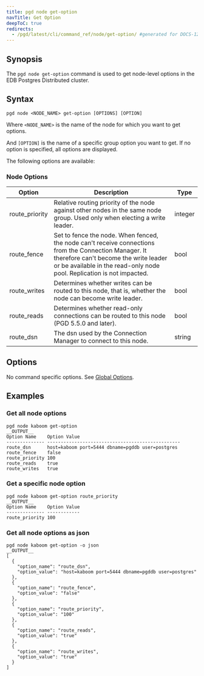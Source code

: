 ```yaml
---
title: pgd node get-option
navTitle: Get Option
deepToC: true
redirects:
  - /pgd/latest/cli/command_ref/node/get-option/ #generated for DOCS-1247-PGD-6.0-Docs
---
```


## Synopsis

The `pgd node get-option` command is used to get node-level options in the EDB Postgres Distributed cluster.

## Syntax

```plaintext
pgd node <NODE_NAME> get-option [OPTIONS] [OPTION]
```

Where `<NODE_NAME>` is the name of the node for which you want to get options.

And `[OPTION]` is the name of a specific group option you want to get. If no option is specified, all options are displayed.

The following options are available:

### Node Options

| Option         | Description                                                                                                                                                                                                             | Type    |
|----------------|-------------------------------------------------------------------------------------------------------------------------------------------------------------------------------------------------------------------------|---------|
| route_priority | Relative routing priority of the node against other nodes in the same node group. Used only when electing a write leader.                                                                                               | integer |
| route_fence    | Set to fence the node. When fenced, the node can't receive connections from the Connection Manager. It therefore can't become the write leader or be available in the read-only node pool. Replication is not impacted. | bool    |
| route_writes   | Determines whether writes can be routed to this node, that is, whether the node can become write leader.                                                                                                                | bool    |
| route_reads    | Determines whether read-only connections can be routed to this node (PGD 5.5.0 and later).                                                                                                                              | bool    |
| route_dsn      | The dsn used by the Connection Manager to connect to this node.                                                                                                                                                         | string  |

## Options

No command specific options. See [Global Options](/pgd/latest/reference/cli/command_ref/#global-options).


## Examples

### Get all node options

```shell
pgd node kaboom get-option
__OUTPUT__
Option Name    Option Value                                     
-------------- -------------------------------------------------
route_dsn      host=kaboom port=5444 dbname=pgddb user=postgres 
route_fence    false                                            
route_priority 100                                              
route_reads    true                                             
route_writes   true 
```

### Get a specific node option

```shell
pgd node kaboom get-option route_priority
__OUTPUT__
Option Name    Option Value
-------------- ------------
route_priority 100   
```

### Get all node options as json

```shell
pgd node kaboom get-option -o json
__OUTPUT__
[
  {
    "option_name": "route_dsn",
    "option_value": "host=kaboom port=5444 dbname=pgddb user=postgres"
  },
  {
    "option_name": "route_fence",
    "option_value": "false"
  },
  {
    "option_name": "route_priority",
    "option_value": "100"
  },
  {
    "option_name": "route_reads",
    "option_value": "true"
  },
  {
    "option_name": "route_writes",
    "option_value": "true"
  }
]
```
